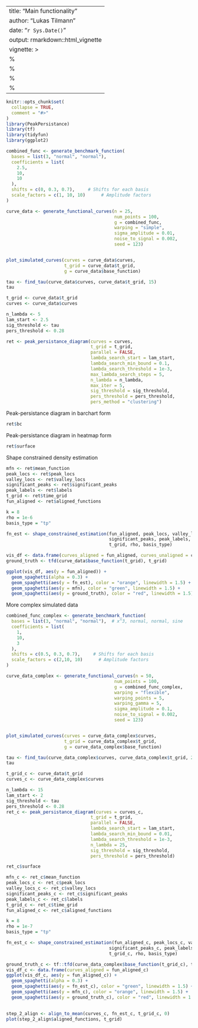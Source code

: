  ---
 title: "Main functionality"
 author: "Lukas Tilmann"
 date: "`r Sys.Date()`"
 output: rmarkdown::html_vignette
 vignette: >
   %\VignetteIndexEntry{Main functionality}
   %\VignetteEngine{knitr::rmarkdown}
   %\VignetteEncoding{UTF-8}
   %\VignetteDepends{tf, ggplot2}
 ---


```r
knitr::opts_chunk$set(
  collapse = TRUE,
  comment = "#>"
)
library(PeakPersistance)
library(tf)
library(tidyfun)
library(ggplot2)
```

```r
combined_func <- generate_benchmark_function(
  bases = list(3, "normal", "normal"), 
  coefficients = list(
    2.5,
    10,
    10
  ),
  shifts = c(0, 0.3, 0.7),     # Shifts for each basis
  scale_factors = c(1, 10, 10)      # Amplitude factors
)

curve_data <- generate_functional_curves(n = 25,
                                         num_points = 100,
                                         g = combined_func,
                                         warping = "simple",
                                         sigma_amplitude = 0.01,
                                         noise_to_signal = 0.002,
                                         seed = 123)


plot_simulated_curves(curves = curve_data$curves,
                      t_grid = curve_data$t_grid,
                      g = curve_data$base_function)
```
```r
tau <- find_tau(curve_data$curves, curve_data$t_grid, 15)
tau
```


```r
t_grid <- curve_data$t_grid
curves <- curve_data$curves

n_lambda <- 5
lam_start <- 2.5
sig_threshold <- tau
pers_threshold <- 0.28
```


```r
ret <- peak_persistance_diagram(curves = curves, 
                                t_grid = t_grid,
                                parallel = FALSE,
                                lambda_search_start = lam_start,
                                lambda_search_min_bound = 0.1,
                                lambda_search_threshold = 1e-3,
                                max_lambda_search_steps = 5,
                                n_lambda = n_lambda,
                                max_iter = 5,
                                sig_threshold = sig_threshold, 
                                pers_threshold = pers_threshold,
                                pers_method = "clustering")
```

Peak-persistance diagram in barchart form
```r
ret$bc
```

Peak-persistance diagram in heatmap form
```r
ret$surface
```

Shape constrained density estimation

```r
mfn <- ret$mean_function
peak_locs <- ret$peak_locs
valley_locs <- ret$valley_locs
significant_peaks <- ret$significant_peaks
peak_labels <- ret$labels
t_grid <- ret$time_grid
fun_aligned <- ret$aligned_functions

k = 8
rho = 1e-6
basis_type = "tp"

fn_est <- shape_constrained_estimation(fun_aligned, peak_locs, valley_locs, 
                                       significant_peaks, peak_labels, mfn, k, 
                                       t_grid, rho, basis_type)
```



```r
vis_df <- data.frame(curves_aligned = fun_aligned, curves_unaligned = curves)
ground_truth <- tfd(curve_data$base_function(t_grid), t_grid)

ggplot(vis_df, aes(y = fun_aligned)) +
  geom_spaghetti(alpha = 0.3) +
  geom_spaghetti(aes(y = fn_est), color = "orange", linewidth = 1.5) +
  geom_spaghetti(aes(y = mfn), color = "green", linewidth = 1.5) +
  geom_spaghetti(aes(y = ground_truth), color = "red", linewidth = 1.5)
```


More complex simulated data
```r
combined_func_complex <- generate_benchmark_function(
  bases = list(3, "normal", "normal"),  # x^3, normal, normal, sine
  coefficients = list(
    1,
    10,
    3
  ),
  shifts = c(0.5, 0.3, 0.7),     # Shifts for each basis
  scale_factors = c(2,10, 10)      # Amplitude factors
)

curve_data_complex <- generate_functional_curves(n = 50,
                                         num_points = 100,
                                         g = combined_func_complex,
                                         warping = "flexible",
                                         warping_points = 5,
                                         warping_gamma = 5,
                                         sigma_amplitude = 0.1,
                                         noise_to_signal = 0.002,
                                         seed = 123)


plot_simulated_curves(curves = curve_data_complex$curves,
                      t_grid = curve_data_complex$t_grid,
                      g = curve_data_complex$base_function)
```
```r
tau <- find_tau(curve_data_complex$curves, curve_data_complex$t_grid, 25)
tau
```


```r
t_grid_c <- curve_data$t_grid
curves_c <- curve_data_complex$curves

n_lambda <- 15
lam_start <- 2
sig_threshold <- tau
pers_threshold <- 0.28
ret_c <- peak_persistance_diagram(curves = curves_c, 
                                t_grid = t_grid,
                                parallel = FALSE,
                                lambda_search_start = lam_start,
                                lambda_search_min_bound = 0.01,
                                lambda_search_threshold = 1e-3,
                                n_lambda = 25,
                                sig_threshold = sig_threshold, 
                                pers_threshold = pers_threshold)
```


```r
ret_c$surface
```

```r
mfn_c <- ret_c$mean_function
peak_locs_c <- ret_c$peak_locs
valley_locs_c <- ret_c$valley_locs
significant_peaks_c <- ret_c$significant_peaks
peak_labels_c <- ret_c$labels
t_grid_c <- ret_c$time_grid
fun_aligned_c <- ret_c$aligned_functions

k = 8
rho = 1e-7
basis_type = "tp"

fn_est_c <- shape_constrained_estimation(fun_aligned_c, peak_locs_c, valley_locs_c, 
                                       significant_peaks_c, peak_labels_c, mfn_c, k, 
                                       t_grid_c, rho, basis_type)
```


```r
ground_truth_c <- tf::tfd(curve_data_complex$base_function(t_grid_c), t_grid_c)
vis_df_c <- data.frame(curves_aligned = fun_aligned_c)
ggplot(vis_df_c, aes(y = fun_aligned_c)) +
  geom_spaghetti(alpha = 0.3) +
  geom_spaghetti(aes(y = fn_est_c), color = "green", linewidth = 1.5) + 
  geom_spaghetti(aes(y = mfn_c), color = "orange", linewidth = 1.5) +
  geom_spaghetti(aes(y = ground_truth_c), color = "red", linewidth = 1.5)
  
```

```r
step_2_align <- align_to_mean(curves_c, fn_est_c, t_grid_c, 0)
plot(step_2_align$aligned_functions, t_grid)
```

